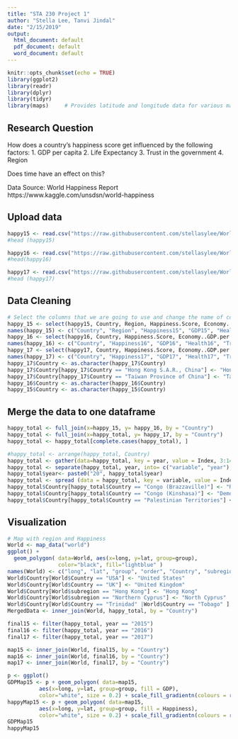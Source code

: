 ```yaml
---
title: "STA 230 Project 1"
author: "Stella Lee, Tanvi Jindal"
date: "2/15/2019"
output:
  html_document: default
  pdf_document: default
  word_document: default
---
```


```r
knitr::opts_chunk$set(echo = TRUE)
library(ggplot2)
library(readr)
library(dplyr)
library(tidyr)
library(maps)     # Provides latitude and longitude data for various maps
```

## Research Question

How does a country’s happiness score get influenced by the following factors:
  1.  GDP per capita
  2. Life Expectancy
  3. Trust in the government
  4. Region

Does time have an effect on this?

Data Source: World Happiness Report 
https://www.kaggle.com/unsdsn/world-happiness

## Upload data
```r
happy15 <- read.csv("https://raw.githubusercontent.com/stellasylee/WorldHappinessData/master/Data/Happiness2015.csv")
#head (happy15)

happy16 <- read.csv("https://raw.githubusercontent.com/stellasylee/WorldHappinessData/master/Data/Happiness2016.csv")
#head(happy16)

happy17 <- read.csv("https://raw.githubusercontent.com/stellasylee/WorldHappinessData/master/Data/Happiness2017.csv")
#head (happy17)
```

## Data Cleaning
```r
# Select the columns that we are going to use and change the name of columns
happy_15 <- select(happy15, Country, Region, Happiness.Score, Economy..GDP.per.Capita., Health..Life.Expectancy., Trust..Government.Corruption.)
names(happy_15) <- c("Country", "Region", "Happiness15", "GDP15", "Health15", "Trust15")
happy_16 <- select(happy16, Country, Happiness.Score, Economy..GDP.per.Capita., Health..Life.Expectancy., Trust..Government.Corruption.)
names(happy_16) <- c("Country", "Happiness16", "GDP16", "Health16", "Trust16")
happy_17 <- select(happy17, Country, Happiness.Score, Economy..GDP.per.Capita., Health..Life.Expectancy., Trust..Government.Corruption.)
names(happy_17) <- c("Country", "Happiness17", "GDP17", "Health17", "Trust17")
happy_17$Country <- as.character(happy_17$Country)
happy_17$Country[happy_17$Country == "Hong Kong S.A.R., China"] <- "Hong Kong" 
happy_17$Country[happy_17$Country == "Taiwan Province of China"] <- "Taiwan" 
happy_16$Country <- as.character(happy_16$Country)
happy_15$Country <- as.character(happy_15$Country)
```

## Merge the data to one dataframe
```r
happy_total <- full_join(x=happy_15, y= happy_16, by = "Country")
happy_total <- full_join(x=happy_total, y= happy_17, by = "Country")
happy_total <- happy_total[complete.cases(happy_total), ]

#happy_total <- arrange(happy_total, Country)
happy_total <- gather(data=happy_total, key = year, value = Index, 3:14)
happy_total <- separate(happy_total, year, into= c("variable", "year"), sep = -3)
happy_total$year<- paste0("20", happy_total$year)
happy_total <- spread (data = happy_total, key = variable, value = Index)
happy_total$Country[happy_total$Country == "Congo (Brazzaville)"] <- "Republic of Congo" 
happy_total$Country[happy_total$Country == "Congo (Kinshasa)"] <- "Democratic Republic of the Congo"
happy_total$Country[happy_total$Country == "Palestinian Territories"] <- "Palestine"


```

## Visualization
```r
# Map with region and Happiness
World <- map_data("world")
ggplot() + 
  geom_polygon( data=World, aes(x=long, y=lat, group=group),
                color="black", fill="lightblue" )
names(World) <- c("long", "lat", "group", "order", "Country", "subregion")
World$Country[World$Country == "USA"] <- "United States" 
World$Country[World$Country == "UK"] <- "United Kingdom" 
World$Country[World$subregion == "Hong Kong"] <- "Hong Kong" 
World$Country[World$subregion == "Northern Cyprus"] <- "North Cyprus" 
World$Country[World$Country == "Trinidad" |World$Country == "Tobago" ] <- "Trinidad and Tobago" 
MergedData <- inner_join(World, happy_total, by = "Country")

final15 <- filter(happy_total, year == "2015")
final16 <- filter(happy_total, year == "2016")
final17 <- filter(happy_total, year == "2017")

map15 <- inner_join(World, final15, by = "Country")
map16 <- inner_join(World, final16, by = "Country")
map17 <- inner_join(World, final17, by = "Country")
```
```r
p <- ggplot()
GDPMap15 <- p + geom_polygon( data=map15, 
          aes(x=long, y=lat, group=group, fill = GDP), 
          color="white", size = 0.2) + scale_fill_gradientn(colours = rainbow(6))
happyMap15 <- p + geom_polygon( data=map15, 
          aes(x=long, y=lat, group=group, fill = Happiness), 
          color="white", size = 0.2) + scale_fill_gradientn(colours = rainbow(6))
GDPMap15
happyMap15

```
 
